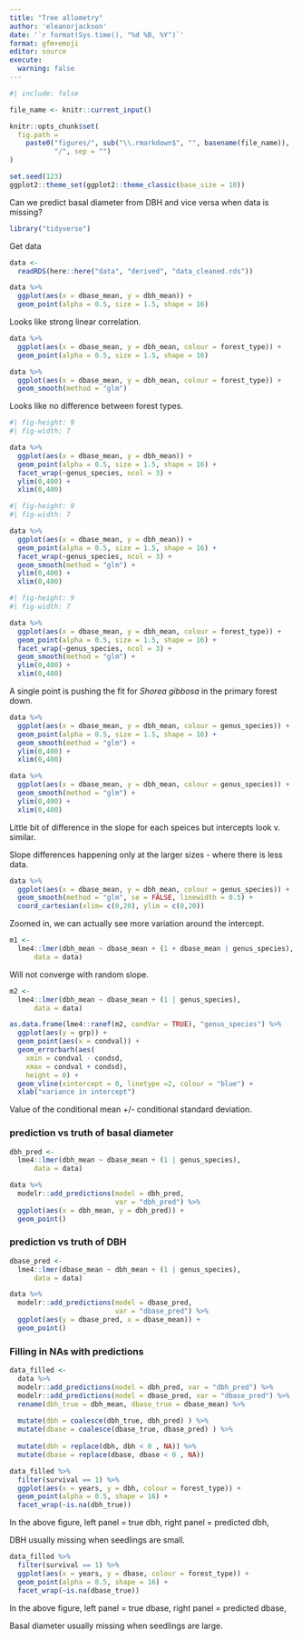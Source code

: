 ```yaml
---
title: "Tree allometry"
author: 'eleanorjackson'
date: '`r format(Sys.time(), "%d %B, %Y")`' 
format: gfm+emoji
editor: source
execute:
  warning: false
---
```


```r
#| include: false

file_name <- knitr::current_input()

knitr::opts_chunk$set(
  fig.path =
    paste0("figures/", sub("\\.rmarkdown$", "", basename(file_name)), 
           "/", sep = "")
)

set.seed(123)
ggplot2::theme_set(ggplot2::theme_classic(base_size = 10))
```

Can we predict basal diameter from DBH and vice versa when data is missing?

```r
library("tidyverse")
```

Get data

```r
data <-
  readRDS(here::here("data", "derived", "data_cleaned.rds"))
```

```r
data %>% 
  ggplot(aes(x = dbase_mean, y = dbh_mean)) +
  geom_point(alpha = 0.5, size = 1.5, shape = 16) 
```

Looks like strong linear correlation.

```r
data %>% 
  ggplot(aes(x = dbase_mean, y = dbh_mean, colour = forest_type)) +
  geom_point(alpha = 0.5, size = 1.5, shape = 16) 
```

```r
data %>% 
  ggplot(aes(x = dbase_mean, y = dbh_mean, colour = forest_type)) +
  geom_smooth(method = "glm")
```

Looks like no difference between forest types.

```r
#| fig-height: 9
#| fig-width: 7

data %>% 
  ggplot(aes(x = dbase_mean, y = dbh_mean)) +
  geom_point(alpha = 0.5, size = 1.5, shape = 16) +
  facet_wrap(~genus_species, ncol = 3) +
  ylim(0,400) +
  xlim(0,400)
```

```r
#| fig-height: 9
#| fig-width: 7

data %>% 
  ggplot(aes(x = dbase_mean, y = dbh_mean)) +
  geom_point(alpha = 0.5, size = 1.5, shape = 16) +
  facet_wrap(~genus_species, ncol = 3) +
  geom_smooth(method = "glm") +
  ylim(0,400) +
  xlim(0,400)
```

```r
#| fig-height: 9
#| fig-width: 7

data %>% 
  ggplot(aes(x = dbase_mean, y = dbh_mean, colour = forest_type)) +
  geom_point(alpha = 0.5, size = 1.5, shape = 16) +
  facet_wrap(~genus_species, ncol = 3) +
  geom_smooth(method = "glm") +
  ylim(0,400) +
  xlim(0,400)
```

A single point is pushing the fit for *Shorea gibbosa* in the primary forest down.

```r
data %>% 
  ggplot(aes(x = dbase_mean, y = dbh_mean, colour = genus_species)) +
  geom_point(alpha = 0.5, size = 1.5, shape = 16) +
  geom_smooth(method = "glm") +
  ylim(0,400) +
  xlim(0,400)
```

```r
data %>%
  ggplot(aes(x = dbase_mean, y = dbh_mean, colour = genus_species)) +
  geom_smooth(method = "glm") +
  ylim(0,400) +
  xlim(0,400)
```

Little bit of difference in the slope for each speices 
but intercepts look v. similar.

Slope differences happening only at the larger sizes - 
where there is less data.

```r
data %>%
  ggplot(aes(x = dbase_mean, y = dbh_mean, colour = genus_species)) +
  geom_smooth(method = "glm", se = FALSE, linewidth = 0.5) +
  coord_cartesian(xlim= c(0,20), ylim = c(0,20))
```

Zoomed in, we can actually see more variation around the intercept.

```r
m1 <-
  lme4::lmer(dbh_mean ~ dbase_mean + (1 + dbase_mean | genus_species),
      data = data)
```

Will not converge with random slope.

```r
m2 <-
  lme4::lmer(dbh_mean ~ dbase_mean + (1 | genus_species),
      data = data)
```

```r
as.data.frame(lme4::ranef(m2, condVar = TRUE), "genus_species") %>% 
  ggplot(aes(y = grp)) +
  geom_point(aes(x = condval)) +
  geom_errorbarh(aes(
    xmin = condval - condsd,
    xmax = condval + condsd), 
    height = 0) +
  geom_vline(xintercept = 0, linetype =2, colour = "blue") +
  xlab("variance in intercept")

```

Value of the conditional mean +/- conditional standard deviation.

### prediction vs truth of basal diameter

```r
dbh_pred <-
  lme4::lmer(dbh_mean ~ dbase_mean + (1 | genus_species),
      data = data)

data %>% 
  modelr::add_predictions(model = dbh_pred,
                          var = "dbh_pred") %>% 
  ggplot(aes(x = dbh_mean, y = dbh_pred)) +
  geom_point()

```

### prediction vs truth of DBH

```r

dbase_pred <-
  lme4::lmer(dbase_mean ~ dbh_mean + (1 | genus_species),
      data = data)

data %>% 
  modelr::add_predictions(model = dbase_pred,
                          var = "dbase_pred") %>% 
  ggplot(aes(y = dbase_pred, x = dbase_mean)) +
  geom_point()

```

### Filling in NAs with predictions

```r
data_filled <-
  data %>% 
  modelr::add_predictions(model = dbh_pred, var = "dbh_pred") %>% 
  modelr::add_predictions(model = dbase_pred, var = "dbase_pred") %>% 
  rename(dbh_true = dbh_mean, dbase_true = dbase_mean) %>% 
  
  mutate(dbh = coalesce(dbh_true, dbh_pred) ) %>%
  mutate(dbase = coalesce(dbase_true, dbase_pred) ) %>%
  
  mutate(dbh = replace(dbh, dbh < 0 , NA)) %>% 
  mutate(dbase = replace(dbase, dbase < 0 , NA)) 
```


```r
data_filled %>% 
  filter(survival == 1) %>% 
  ggplot(aes(x = years, y = dbh, colour = forest_type)) +
  geom_point(alpha = 0.5, shape = 16) +
  facet_wrap(~is.na(dbh_true))
```

In the above figure, left panel = true dbh, right panel = predicted dbh,

DBH usually missing when seedlings are small.

```r
data_filled %>% 
  filter(survival == 1) %>% 
  ggplot(aes(x = years, y = dbase, colour = forest_type)) +
  geom_point(alpha = 0.5, shape = 16) +
  facet_wrap(~is.na(dbase_true))
```

In the above figure, left panel = true dbase, right panel = predicted dbase,

Basal diameter usually missing when seedlings are large.
